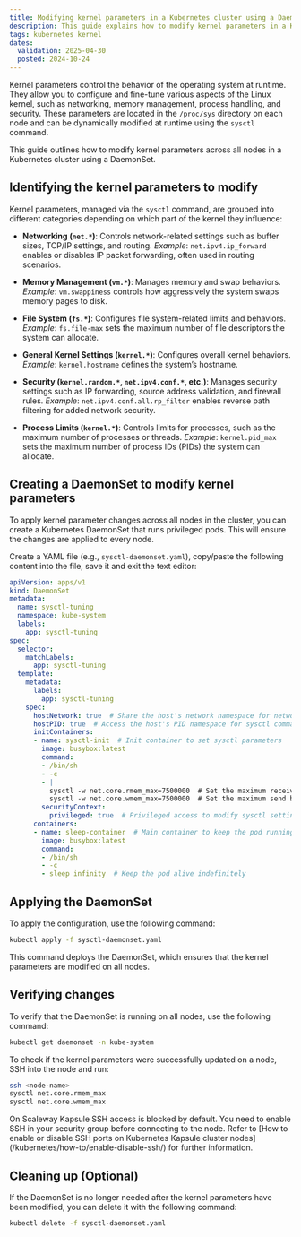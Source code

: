 ```yaml
---
title: Modifying kernel parameters in a Kubernetes cluster using a DaemonSet
description: This guide explains how to modify kernel parameters in a Kubernetes cluster using a DaemonSet
tags: kubernetes kernel
dates:
  validation: 2025-04-30
  posted: 2024-10-24
---
```


Kernel parameters control the behavior of the operating system at runtime. They allow you to configure and fine-tune various aspects of the Linux kernel, such as networking, memory management, process handling, and security. These parameters are located in the `/proc/sys` directory on each node and can be dynamically modified at runtime using the `sysctl` command.

This guide outlines how to modify kernel parameters across all nodes in a Kubernetes cluster using a DaemonSet.

## Identifying the kernel parameters to modify

Kernel parameters, managed via the `sysctl` command, are grouped into different categories depending on which part of the kernel they influence:

- **Networking (`net.*`)**: Controls network-related settings such as buffer sizes, TCP/IP settings, and routing.
  *Example*: `net.ipv4.ip_forward` enables or disables IP packet forwarding, often used in routing scenarios.

- **Memory Management (`vm.*`)**: Manages memory and swap behaviors.
  *Example*: `vm.swappiness` controls how aggressively the system swaps memory pages to disk.

- **File System (`fs.*`)**: Configures file system-related limits and behaviors.
  *Example*: `fs.file-max` sets the maximum number of file descriptors the system can allocate.

- **General Kernel Settings (`kernel.*`)**: Configures overall kernel behaviors.
  *Example*: `kernel.hostname` defines the system’s hostname.

- **Security (`kernel.random.*`, `net.ipv4.conf.*`, etc.)**: Manages security settings such as IP forwarding, source address validation, and firewall rules.
  *Example*: `net.ipv4.conf.all.rp_filter` enables reverse path filtering for added network security.

- **Process Limits (`kernel.*`)**: Controls limits for processes, such as the maximum number of processes or threads.
  *Example*: `kernel.pid_max` sets the maximum number of process IDs (PIDs) the system can allocate.

## Creating a DaemonSet to modify kernel parameters

To apply kernel parameter changes across all nodes in the cluster, you can create a Kubernetes DaemonSet that runs privileged pods. This will ensure the changes are applied to every node.

Create a YAML file (e.g., `sysctl-daemonset.yaml`), copy/paste the following content into the file, save it and exit the text editor:

```yaml
apiVersion: apps/v1
kind: DaemonSet
metadata:
  name: sysctl-tuning
  namespace: kube-system
  labels:
    app: sysctl-tuning
spec:
  selector:
    matchLabels:
      app: sysctl-tuning
  template:
    metadata:
      labels:
        app: sysctl-tuning
    spec:
      hostNetwork: true  # Share the host's network namespace for network-related sysctl changes
      hostPID: true  # Access the host's PID namespace for sysctl commands
      initContainers:
      - name: sysctl-init  # Init container to set sysctl parameters
        image: busybox:latest
        command:
        - /bin/sh
        - -c
        - |
          sysctl -w net.core.rmem_max=7500000  # Set the maximum receive buffer size
          sysctl -w net.core.wmem_max=7500000  # Set the maximum send buffer size
        securityContext:
          privileged: true  # Privileged access to modify sysctl settings on the host
      containers:
      - name: sleep-container  # Main container to keep the pod running
        image: busybox:latest
        command:
        - /bin/sh
        - -c
        - sleep infinity  # Keep the pod alive indefinitely
```

## Applying the DaemonSet

To apply the configuration, use the following command:

```bash
kubectl apply -f sysctl-daemonset.yaml
```

This command deploys the DaemonSet, which ensures that the kernel parameters are modified on all nodes.

## Verifying changes

To verify that the DaemonSet is running on all nodes, use the following command:

```bash
kubectl get daemonset -n kube-system
```

To check if the kernel parameters were successfully updated on a node, SSH into the node and run:

```bash
ssh <node-name>
sysctl net.core.rmem_max
sysctl net.core.wmem_max
```

<Message type="note">
    On Scaleway Kapsule SSH access is blocked by default. You need to enable SSH in your security group before connecting to the node. Refer to [How to enable or disable SSH ports on Kubernetes Kapsule cluster nodes](/kubernetes/how-to/enable-disable-ssh/) for further information.
</Message>

## Cleaning up (Optional)

If the DaemonSet is no longer needed after the kernel parameters have been modified, you can delete it with the following command:

```bash
kubectl delete -f sysctl-daemonset.yaml
```
